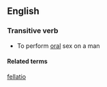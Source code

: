 ==English==
===Transitive verb===
* To perform [[oral]] sex on a man

====Related terms====
[[fellatio]]